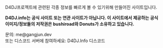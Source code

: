 D4DJ프로젝트에 관련된 각종 정보를 빠르게 볼 수 있기위해 만들어진 사이트입니다.

**D4DJ.info는 공식 사이트 또는 연관 사이트가 아닙니다. 이 사이트에서 제공하는
공식 이미지/정보들의 저작권은 bushiroad와 Donuts가 소유하고 있습니다.**

<div className="flex gap-x-2">
  문의:
  <Link primary url="mailto:me@gangjun.dev">
    me@gangjun.dev
  </Link>
</div>
<div className="flex gap-x-2 flex-wrap">
  또는 디스코드 서버에 참여하세요:
  <Link primary url="https://discord.gg/MjEmhUJwEv">
    D4DJ.Info 디스코드
  </Link>
</div>
